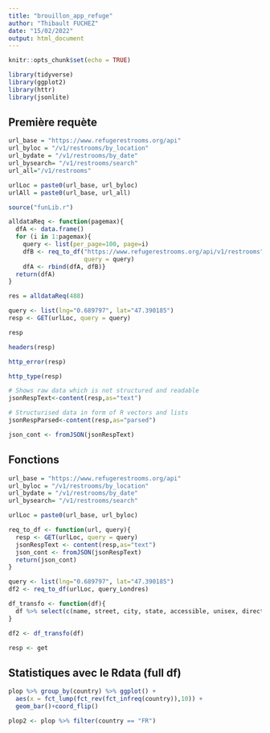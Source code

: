 ```yaml
---
title: "brouillon_app_refuge"
author: "Thibault FUCHEZ"
date: "15/02/2022"
output: html_document
---
```


```r
knitr::opts_chunk$set(echo = TRUE)
```

```r
library(tidyverse)
library(ggplot2)
library(httr)
library(jsonlite)
```

## Première requète

```r
url_base = "https://www.refugerestrooms.org/api"
url_byloc = "/v1/restrooms/by_location"
url_bydate = "/v1/restrooms/by_date"
url_bysearch= "/v1/restrooms/search"
url_all="/v1/restrooms"
```

```r
urlLoc = paste0(url_base, url_byloc)
urlAll = paste0(url_base, url_all)
```

```r
source("funLib.r")

alldataReq <- function(pagemax){
  dfA <- data.frame()
  for (i in 1:pagemax){
    query <- list(per_page=100, page=i)
    dfB <- req_to_df("https://www.refugerestrooms.org/api/v1/restrooms",
                     query = query)
    dfA <- rbind(dfA, dfB)}
  return(dfA)
}

res = alldataReq(488)
```


```r
query <- list(lng="0.689797", lat="47.390185")
resp <- GET(urlLoc, query = query)
```

```r
resp
```

```r
headers(resp)
```

```r
http_error(resp)
```

```r
http_type(resp)
```


```r
# Shows raw data which is not structured and readable
jsonRespText<-content(resp,as="text") 
```

```r
# Structurised data in form of R vectors and lists
jsonRespParsed<-content(resp,as="parsed") 
```

```r
json_cont <- fromJSON(jsonRespText)
```

## Fonctions

```r
url_base = "https://www.refugerestrooms.org/api"
url_byloc = "/v1/restrooms/by_location"
url_bydate = "/v1/restrooms/by_date"
url_bysearch= "/v1/restrooms/search"
```

```r
urlLoc = paste0(url_base, url_byloc)
```

```r
req_to_df <- function(url, query){
  resp <- GET(urlLoc, query = query)
  jsonRespText <- content(resp,as="text")
  json_cont <- fromJSON(jsonRespText)
  return(json_cont)
}
```

```r
query <- list(lng="0.689797", lat="47.390185")
df2 <- req_to_df(urlLoc, query_Londres)
```

```r
df_transfo <- function(df){
  df %>% select(c(name, street, city, state, accessible, unisex, directions, comment))
} 
```

```r
df2 <- df_transfo(df)
```

```r
resp <- get
```

## Statistiques avec le Rdata (full df)

```r
plop %>% group_by(country) %>% ggplot() +
  aes(x = fct_lump(fct_rev(fct_infreq(country)),10)) +
  geom_bar()+coord_flip()
```

```r
plop2 <- plop %>% filter(country == "FR")
```


